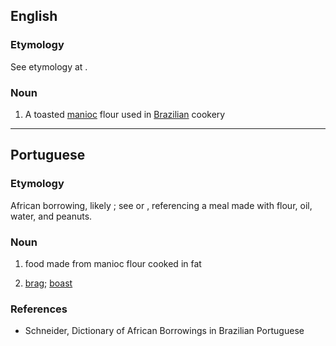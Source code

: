 ==English==

===Etymology===
See etymology at {{cog|pt|farofa}}.

===Noun===
{{wikipedia}}
{{en-noun|-}}

# A toasted [[manioc]] flour used in [[Brazilian]] cookery

----

==Portuguese==

===Etymology===
African borrowing, likely {{der|pt|bnt}}; see {{cog|kmb|falofa}} or {{m|kmb|farofa}}, referencing a meal made with flour, oil, water, and peanuts.

===Noun===
{{pt-noun|f}}

# {{lb|pt|Brazil|culinary}} food made from manioc flour cooked in fat
# {{lb|pt|figuratively}} [[brag]]; [[boast]]
#: {{syn|pt|gabarolice}}

===References===
* Schneider, Dictionary of African Borrowings in Brazilian Portuguese